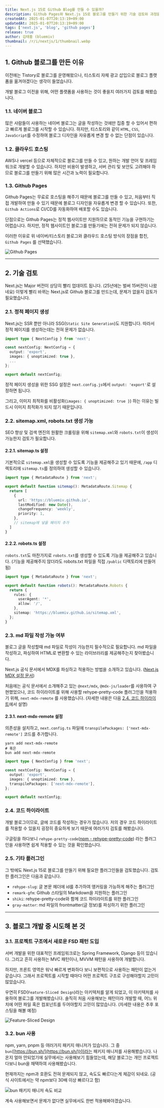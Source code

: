 ```yaml
---
title: Next.js 15로 Github Blog를 만들 수 있을까?
description: Github Pages와 Next.js 15로 블로그를 만들기 위한 기술 검토와 과정을 소개합니다. 더 나아가 SEO를 높이기 위해 sitemap.xml과 robots.txt를 생성하는 방법 또한 소개합니다.
createdAt: 2025-01-07T20:13:19+09:00
updatedAt: 2025-01-07T20:13:19+09:00
tags: ['next.js', 'blog', 'github pages']
release: true
author: 김태홍 (bluemiv)
thumbnail: /r/i/nextjs/1/thumbnail.webp
---
```


## 1. Github 블로그를 만든 이유

이전에는 Tistory로 블로그를 운영해왔으나, 티스토리 자체 광고 삽입으로 블로그 플랫폼을 옮겨야겠다는 생각이 들었습니다.

개발 블로그 이전을 위해, 어떤 플랫폼을 사용하는 것이 좋을지 여러가지 검토를 해봤습니다.

### 1.1. 네이버 블로그

많은 사람들이 사용하는 네이버 블로그는 글을 작성하는 것에만 집중 할 수 있어서 편하고 빠르게 블로그를 시작할 수 있습니다. 하지만, 티스토리와 같이 `HTML`, `CSS`, `JavaScript`를 수정하여 블로그 디자인을 자유롭게 변경 할 수 없는 단점이 있습니다.

### 1.2. 클라우드 호스팅

AWS나 vercel 등으로 자체적으로 블로그를 만들 수 있고, 원하는 개발 언어 및 프레임워크로 개발할 수 있습니다. 하지만 비용이 발생하고, 서버 관리 및 보안도 고려해야 하므로 블로그를 만들기 위해 많은 시간과 노력이 필요합니다.

###  1.3. Github Pages

Github Pages는 무료로 호스팅을 해주기 때문에 블로그를 만들 수 있고, 처음부터 직접 개발하여 만들 수 있기 때문에 블로그 디자인을 자유롭게 변경 할 수 있습니다.
또한, `Github Actions`로 CI/CD를 자동화하여 배포할 수도 있습니다.

단점으로는 Github Pages는 정적 웹사이트만 지원하므로 동적인 기능을 구현하기는 어렵습니다. 하지만, 정적 웹사이트인 블로그를 만들기에는 전혀 문제가 되지 않습니다.

이러한 이유로 위 네이버/티스토리 블로그와 클라우드 호스팅 방식의 장점을 합친, `Github Pages` 를 선택했습니다.

![Github Pages](/r/i/nextjs/1/1.webp)

---

## 2. 기술 검토

Next.js는 Major 버전이 상당히 빨리 업데이트 됩니다. (25년에는 벌써 15버전이 나왔네요) 이렇게 빨리 바뀌는 Next.js로 Github 블로그를 만드는데, 문제가 없을지 검토가 필요했습니다.

### 2.1. 정적 페이지 생성

Next.js는 SSR 뿐만 아니라 SSG(`Static Site Generation`)도 지원합니다. 따라서 정적 페이지를 생성하는데는 전혀 문제가 없습니다.

```typescript {4, 5}
import type { NextConfig } from 'next';

const nextConfig: NextConfig = {
  output: 'export',
  images: { unoptimized: true },
  ...
};

export default nextConfig;
```

정적 페이지 생성을 위한 SSG 설정은 `next.config.js`에서 `output: 'export'`로 설정하면 됩니다.

그리고, 이미지 최적화를 비활성화(`images: { unoptimized: true }`) 하는 이유는 빌드시 이미지 최적화가 되지 않기 때문입니다.

### 2.2. sitemap.xml, robots.txt 생성 가능

SEO 향상 및 검색 엔진의 원활한 크롤링을 위해 `sitemap.xml`와 `robots.txt`이 생성이 가능한지 검토가 필요합니다.

#### 2.2.1. sitemap.ts 설정

기본적으로 `sitemap.xml`을 생성할 수 있도록 기능을 제공해주고 있기 때문에, `/app` 디렉토리에 `sitemap.ts`를 정의하여 생성할 수 있습니다.

```typescript
import type { MetadataRoute } from 'next';

export default function sitemap(): MetadataRoute.Sitemap {
  return [
    {
      url: 'https://bluemiv.github.io',
      lastModified: new Date(),
      changeFrequency: 'weekly',
      priority: 1,
    },
    // sitemap에 넣을 페이지 추가
  ]
}
```

#### 2.2.2. robots.ts 설정

`robots.txt`도 마찬가지로 `robots.txt`를 생성할 수 있도록 기능을 제공해주고 있습니다. (기능을 제공해주지 않더라도 robots.txt 파일을 직접 `/public` 디렉토리에 만들어 됨)

```typescript
import type { MetadataRoute } from 'next';

export default function robots(): MetadataRoute.Robots {
  return {
    rules: {
      userAgent: '*',
      allow: '/',
    },
    sitemap: 'https://bluemiv.github.io/sitemap.xml',
  };
}
```

### 2.3. md 파일 작성 가능 여부

블로그 글을 작성할때 md 파일로 작성이 가능한지 필수적으로 필요합니다. md 파일을 작성하고, 파싱하여 HTML로 변환할 수 있는 라이브러리를 제공해주는지 찾아봤습니다.

Next.js 공식 문서에서 MDX를 파싱하고 적용하는 방법을 소개하고 있습니다. ([Next.js MDX 설정 문서](https://nextjs.org/docs/app/building-your-application/configuring/mdx#install-dependencies))

처음에는 공식 문서에서 소개해주고 있는 `@next/mdx`, `@mdx-js/loader`를 사용하여 구현했었으나, 코드 하이라이트를 위해 사용할 rehype-pretty-code 플러그인을 적용하기 위해, `next-mdx-remote` 를 사용했습니다. (자세한 내용은 다음 [2.4. 코드 하이라이트](#24-%EC%BD%94%EB%93%9C-%ED%95%98%EC%9D%B4%EB%9D%BC%EC%9D%B4%ED%8A%B8)에서 설명)

#### 2.3.1. next-mdx-remote 설정

의존성을 설치하고, `next.config.ts` 파일에 `transpilePackages: ['next-mdx-remote']` 코드를 추가합니다.

```shell
yarn add next-mdx-remote
# 혹은
bun add next-mdx-remote
```

```typescript {6}
import type { NextConfig } from 'next';

const nextConfig: NextConfig = {
  output: 'export',
  images: { unoptimized: true },
  transpilePackages: ['next-mdx-remote'],
};

export default nextConfig;
```

### 2.4. 코드 하이라이트

개발 블로그이므로, 글에 코드를 작성하는 경우가 많습니다. 저의 경우 코드 하이라이트를 적용할 수 있을지 굉장히 중요하게 보기 때문에 여러가지 검토를 해봤습니다.

구글링을 하다보니 `rehype-pretty-code`([npm - rehype-pretty-code](https://www.npmjs.com/package/rehype-pretty-code)) 라는 플러그인을 사용하면 쉽게 적용할 수 있는 것을 확인했습니다.

### 2.5. 기타 플러그인

그 밖에도 Next.js 15로 블로그를 만들기 위해 필요한 플러그인들을 검토했습니다. 검토한 플러그인은 다음과 같습니다.

- `rehype-slug`: 글 본문 헤더에 id를 추가하여 앵커링을 가능하게 해주는 플러그인
- `remark-gfm`: Github 스타일의 Markdown을 지원하는 플러그인
- `shiki`: rehype-pretty-code와 함께 코드 하이라이트를 위한 플러그인
- `gray-matter`: md 파일의 frontmatter(글 정보)를 파싱하기 위한 플러그인

---

## 3. 블로그 개발 중 시도해 본 것

### 3.1. 프로젝트 구조에서 새로운 FSD 패턴 도입

서버 개발을 위한 대표적인 프레임워크로는 Spring Framework, Django 등이 있습니다. 그리고 흔히 사용하는 MVC 패턴이나, MVVM 패턴을 사용하여 개발합니다.

하지만, 프론트 영역은 워낙 빠르게 변화하다 보니 보편적으로 사용하는 패턴이 없는거 같습니다. 그래서 프로젝트를 시작할 때마다 어떤 프로젝트 구조로 구성해야할지 고민이 많았습니다.

우연히 FSD(`Feature-Sliced Design`)라는 아키텍처를 알게 되었고, 이 아키텍처를 사용하여 블로그를 개발해봤습니다. 솔직히 처음 사용해보는 패턴이라 개발할 때, 어느 위치에 어떤 파일 혹은 컴포넌트를 두어야할지 고민이 많았습니다. (자세한 내용은 추후 포스팅을 해볼 예정)

![Feature-Sliced Design](/r/i/nextjs/1/2.webp)

### 3.2. bun 사용

npm, yarn, pnpm 등 여러가지 패키지 매니저가 있습니다. 그 중 `bun`([https://bun.sh/](https://bun.sh/))이라는 패키지 매니저를 사용해봤습니다. 나온지 얼마 안되었기에 실무에서는 사용해보기 힘들었는데, 해당 블로그는 개인 프로젝트다보니 bun을 채택하여 사용해봤습니다.

현재까지는 npm과 호환도 전혀 문제되지 않고, 속도도 빠르다는게 체감이 되네요. (공식 사이트에서는 약 npm보다 30배 이상 빠르다고 함)

![bun 패키지 매니저 속도 비교](/r/i/nextjs/1/3.webp)

계속 사용해보면서 문제가 없다면 실무에서도 한번 적용해봐야겠습니다.
